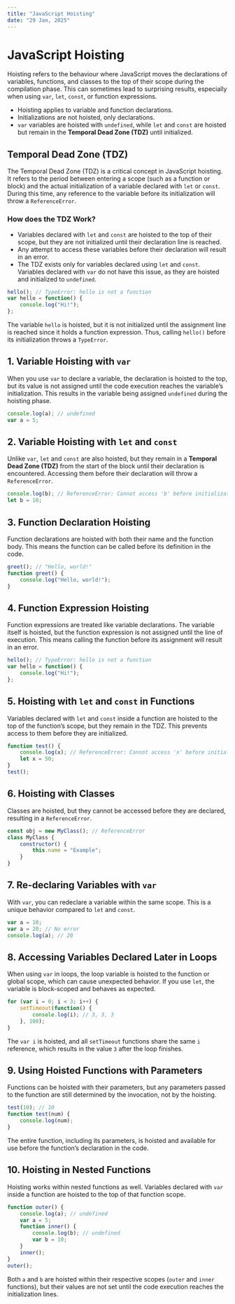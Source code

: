 ```yaml
---
title: "JavaScript Hoisting"
date: "29 Jan, 2025"
---
```


# JavaScript Hoisting

Hoisting refers to the behaviour where JavaScript moves the declarations of variables, functions, and classes to the top of their scope during the compilation phase. This can sometimes lead to surprising results, especially when using `var`, `let`, `const`, or function expressions.

- Hoisting applies to variable and function declarations.
- Initializations are not hoisted, only declarations.
- `var` variables are hoisted with `undefined`, while `let` and `const` are hoisted but remain in the **Temporal Dead Zone (TDZ)** until initialized.

## Temporal Dead Zone (TDZ)
The Temporal Dead Zone (TDZ) is a critical concept in JavaScript hoisting. It refers to the period between entering a scope (such as a function or block) and the actual initialization of a variable declared with `let` or `const`. During this time, any reference to the variable before its initialization will throw a `ReferenceError`.

### How does the TDZ Work?
- Variables declared with `let` and `const` are hoisted to the top of their scope, but they are not initialized until their declaration line is reached.
- Any attempt to access these variables before their declaration will result in an error.
- The TDZ exists only for variables declared using `let` and `const`. Variables declared with `var` do not have this issue, as they are hoisted and initialized to `undefined`.

```javascript
hello(); // TypeError: hello is not a function
var hello = function() {
    console.log("Hi!");
};
```

The variable `hello` is hoisted, but it is not initialized until the assignment line is reached since it holds a function expression. Thus, calling `hello()` before its initialization throws a `TypeError`.

## 1. Variable Hoisting with `var`
When you use `var` to declare a variable, the declaration is hoisted to the top, but its value is not assigned until the code execution reaches the variable’s initialization. This results in the variable being assigned `undefined` during the hoisting phase.

```javascript
console.log(a); // undefined
var a = 5;
```

## 2. Variable Hoisting with `let` and `const`
Unlike `var`, `let` and `const` are also hoisted, but they remain in a **Temporal Dead Zone (TDZ)** from the start of the block until their declaration is encountered. Accessing them before their declaration will throw a `ReferenceError`.

```javascript
console.log(b); // ReferenceError: Cannot access 'b' before initialization
let b = 10;
```

## 3. Function Declaration Hoisting
Function declarations are hoisted with both their name and the function body. This means the function can be called before its definition in the code.

```javascript
greet(); // "Hello, world!"
function greet() {
    console.log("Hello, world!");
}
```

## 4. Function Expression Hoisting
Function expressions are treated like variable declarations. The variable itself is hoisted, but the function expression is not assigned until the line of execution. This means calling the function before its assignment will result in an error.

```javascript
hello(); // TypeError: hello is not a function
var hello = function() {
    console.log("Hi!");
};
```

## 5. Hoisting with `let` and `const` in Functions
Variables declared with `let` and `const` inside a function are hoisted to the top of the function’s scope, but they remain in the TDZ. This prevents access to them before they are initialized.

```javascript
function test() {
    console.log(x); // ReferenceError: Cannot access 'x' before initialization
    let x = 50;
}
test();
```

## 6. Hoisting with Classes
Classes are hoisted, but they cannot be accessed before they are declared, resulting in a `ReferenceError`.

```javascript
const obj = new MyClass(); // ReferenceError
class MyClass {
    constructor() {
        this.name = "Example";
    }
}
```

## 7. Re-declaring Variables with `var`
With `var`, you can redeclare a variable within the same scope. This is a unique behavior compared to `let` and `const`.

```javascript
var a = 10;
var a = 20; // No error
console.log(a); // 20
```

## 8. Accessing Variables Declared Later in Loops
When using `var` in loops, the loop variable is hoisted to the function or global scope, which can cause unexpected behavior. If you use `let`, the variable is block-scoped and behaves as expected.

```javascript
for (var i = 0; i < 3; i++) {
    setTimeout(function() {
        console.log(i); // 3, 3, 3
    }, 100);
}
```

The `var i` is hoisted, and all `setTimeout` functions share the same `i` reference, which results in the value `3` after the loop finishes.

## 9. Using Hoisted Functions with Parameters
Functions can be hoisted with their parameters, but any parameters passed to the function are still determined by the invocation, not by the hoisting.

```javascript
test(10); // 10
function test(num) {
    console.log(num);
}
```

The entire function, including its parameters, is hoisted and available for use before the function’s declaration in the code.

## 10. Hoisting in Nested Functions
Hoisting works within nested functions as well. Variables declared with `var` inside a function are hoisted to the top of that function scope.

```javascript
function outer() {
    console.log(a); // undefined
    var a = 5;
    function inner() {
        console.log(b); // undefined
        var b = 10;
    }
    inner();
}
outer();
```

Both `a` and `b` are hoisted within their respective scopes (`outer` and `inner` functions), but their values are not set until the code execution reaches the initialization lines.